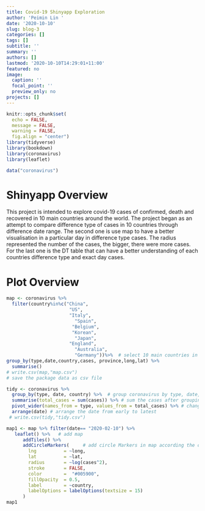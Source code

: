 ```yaml
---
title: Covid-19 Shinyapp Exploration
author: 'Peimin Lin '
date: '2020-10-10'
slug: blog-3
categories: []
tags: []
subtitle: ''
summary: ''
authors: []
lastmod: '2020-10-10T14:29:01+11:00'
featured: no
image:
  caption: ''
  focal_point: ''
  preview_only: no
projects: []
---
```

```r
knitr::opts_chunk$set(
  echo = FALSE, 
  message = FALSE,
  warning = FALSE, 
  fig.align = "center")
library(tidyverse)
library(bookdown)
library(coronavirus)
library(leaflet)
```

```r
data("coronavirus")
```

# Shinyapp Overview
This project is intended to explore covid-19 cases of confirmed, death and recovered in 10 main countries around the world.
The project began as an attempt to compare difference type of cases in 10 countries through difference date range. The second one is use map to have a better visualisation in a particular day in difference type cases. The radius represented the number of the cases, the bigger, there were more cases.  For the last one is the DT table that can have a better understanding of each countries difference type and exact day cases. 

# Plot Overview
```r
map <- coronavirus %>% 
  filter(country%in%c("China",  
                       "US",
                       "Italy",
                         "Spain",
                        "Belgium",
                        "Korean",
                         "Japan",
                       "England",
                         "Australia",
                         "Germany"))%>%  # select 10 main countries in coronavirus 
group_by(type,date,country,cases, province,long,lat) %>%
  summarise() 
# write.csv(map,"map.csv") 
# save the package data as csv file 
```

```r
tidy <- coronavirus %>% 
  group_by(type, date, country) %>%  # group coronavirus by type, date, country 
  summarise(total_cases = sum(cases)) %>% # sum the cases after grouping
  pivot_wider(names_from = type, values_from = total_cases) %>% # change the table type into wider
  arrange(date) # arrange the date from early to latest
 # write.csv(tidy,"tidy.csv")
```



```r
map1 <- map %>% filter(date== "2020-02-10") %>%
   leaflet() %>%   # add map 
      addTiles() %>%  
      addCircleMarkers(     # add circle Markers in map according the cases number
        lng          = ~long,
        lat          = ~lat,
        radius       = ~log(cases^2),
        stroke       = FALSE,
        color        =  "#005900",
        fillOpacity  = 0.5,
        label        = ~country,
        labelOptions = labelOptions(textsize = 15)
      )
map1
```
